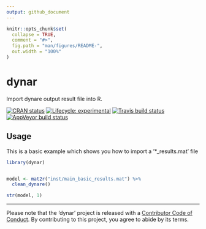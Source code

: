 ```yaml
---
output: github_document
---
```


<!-- README.md is generated from README.Rmd. Please edit that file -->

```r
knitr::opts_chunk$set(
  collapse = TRUE,
  comment = "#>",
  fig.path = "man/figures/README-",
  out.width = "100%"
)
```
# dynar

Import dynare output result file into R.

<!-- badges: start -->
[![CRAN status](https://www.r-pkg.org/badges/version/dynar)](https://cran.r-project.org/package=dynar)
[![Lifecycle: experimental](https://img.shields.io/badge/lifecycle-experimental-orange.svg)](https://www.tidyverse.org/lifecycle/#experimental)
[![Travis build status](https://travis-ci.org/kvasilopoulos/dynar.svg?branch=master)](https://travis-ci.org/kvasilopoulos/dynar)
[![AppVeyor build status](https://ci.appveyor.com/api/projects/status/github/kvasilopoulos/dynar?branch=master&svg=true)](https://ci.appveyor.com/project/kvasilopoulos/dynar)
<!-- badges: end -->

## Usage

This is a basic example which shows you how to import a '*_results.mat' file

```r
library(dynar)


model <- mat2r("inst/main_basic_results.mat") %>% 
  clean_dynare()

str(model, 1)
```

---
Please note that the 'dynar' project is released with a
[Contributor Code of Conduct](.github/CODE_OF_CONDUCT.md).
By contributing to this project, you agree to abide by its terms.
